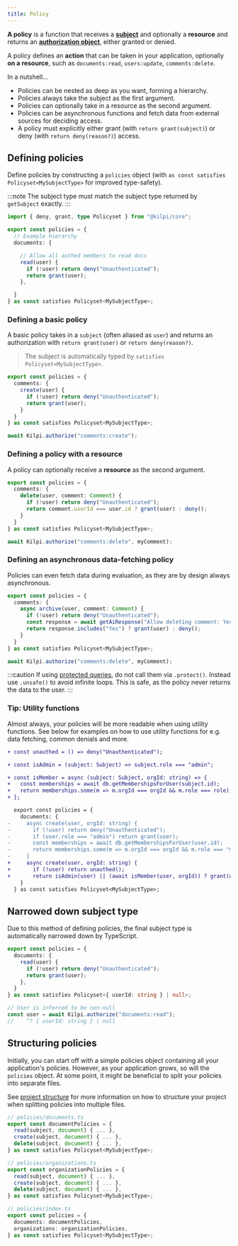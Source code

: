 ```yaml
---
title: Policy
---
```


**A policy** is a function that receives a [**subject**](/concepts/subject) and optionally a **resource** and returns an [**authorization object**](/concepts/authorization-object), either granted or denied.

A policy defines an **action** that can be taken in your application, optionally **on a resource**, such as `documents:read`, `users:update`, `comments:delete`.

In a nutshell...

- Policies can be nested as deep as you want, forming a hierarchy.
- Policies always take the subject as the first argument.
- Policies can optionally take in a resource as the second argument.
- Policies can be asynchronous functions and fetch data from external sources for deciding access.
- A policy must explicitly either grant (with `return grant(subject)`) or deny (with `return deny(reason?)`) access.

## Defining policies

Define policies by constructing a `policies` object (with `as const satisfies Policyset<MySubjectType>` for improved type-safety).

:::note
The subject type must match the subject type returned by `getSubject` exactly.
:::

```ts
import { deny, grant, type Policyset } from "@kilpi/core";

export const policies = {
  // Example hierarchy
  documents: {

    // Allow all authed members to read docs
    read(user) {
      if (!user) return deny("Unauthenticated");
      return grant(user);
    },

  }
} as const satisfies Policyset<MySubjectType>;
```

### Defining a basic policy

A basic policy takes in a `subject` (often aliased as `user`) and returns an authorization with `return grant(user)` or `return deny(reason?)`.

> The subject is automatically typed by `satisfies Policyset<MySubjectType>`. 

```ts
export const policies = {
  comments: {
    create(user) {
      if (!user) return deny("Unauthenticated");
      return grant(user);
    }
  }
} as const satisfies Policyset<MySubjectType>;

await Kilpi.authorize("comments:create");
```

### Defining a policy with a resource

A policy can optionally receive a **resource** as the second argument.

```ts {3,5,10}
export const policies = {
  comments: {
    delete(user, comment: Comment) {
      if (!user) return deny("Unauthenticated");
      return comment.userId === user.id ? grant(user) : deny();
    }
  }
} as const satisfies Policyset<MySubjectType>;

await Kilpi.authorize("comments:delete", myComment);
```

### Defining an asynchronous data-fetching policy

Policies can even fetch data during evaluation, as they are by design always asynchronous.

```ts {5}
export const policies = {
  comments: {
    async archive(user, comment: Comment) {
      if (!user) return deny("Unauthenticated");
      const response = await getAiResponse("Allow deleting comment: Yes or no?");
      return response.includes("Yes") ? grant(user) : deny();
    }
  }
} as const satisfies Policyset<MySubjectType>;

await Kilpi.authorize("comments:delete", myComment);
```

:::caution
If using [protected queries](/guides/protected-queries), do not call them via `.protect()`. Instead use `.unsafe()` to avoid infinite loops. This is safe, as the policy never returns the data to the user.
:::

### Tip: Utility functions

Almost always, your policies will be more readable when using utility functions. See below for examples on how to use utility functions for e.g. data fetching, common denials and more.

```diff lang="ts"
+ const unauthed = () => deny("Unauthenticated");

+ const isAdmin = (subject: Subject) => subject.role === "admin";

+ const isMember = async (subject: Subject, orgId: string) => {
+   const memberships = await db.getMembershipsForUser(subject.id);
+   return memberships.some(m => m.orgId === orgId && m.role === role);
+ };

  export const policies = {
    documents: {
-     async create(user, orgId: string) {
-       if (!user) return deny("Unauthenticated");
-       if (user.role === "admin") return grant(user);
-       const memberships = await db.getMembershipsForUser(user.id);
-       return memberships.some(m => m.orgId === orgId && m.role === "manager") ? grant(user) : deny();
-     }
+     async create(user, orgId: string) {
+       if (!user) return unauthed();
+       return isAdmin(user) || (await isMember(user, orgId)) ? grant(user) : deny();
    }
  } as const satisfies Policyset<MySubjectType>;
```

## Narrowed down subject type

Due to this method of defining policies, the final subject type is automatically narrowed down by TypeScript.


```ts {4-5,11}
export const policies = {
  documents: {
    read(user) {
      if (!user) return deny("Unauthenticated");
      return grant(user);
    },
  }
} as const satisfies Policyset<{ userId: string } | null>;

// User is inferred to be non-null
const user = await Kilpi.authorize("documents:read");
//    ^? { userId: string } | null
```

## Structuring policies

Initially, you can start off with a simple policies object containing all your application's policies. However, as your application grows, so will the `policies` object. At some point, it might be beneficial to split your policies into separate files.

See [project structure](/getting-started/project-structure) for more information on how to structure your project when splitting policies into multiple files.

```ts
// policies/documents.ts
export const documentPolicies = {
  read(subject, document) { ... },
  create(subject, document) { ... },
  delete(subject, document) { ... },
} as const satisfies Policyset<MySubjectType>;
```

```ts
// policies/organizations.ts
export const organizationPolicies = {
  read(subject, document) { ... },
  create(subject, document) { ... },
  delete(subject, document) { ... },
} as const satisfies Policyset<MySubjectType>;
```

```ts
// policies/index.ts
export const policies = {
  documents: documentPolicies,
  organizations: organizationPolicies,
} as const satisfies Policyset<MySubjectType>;
```